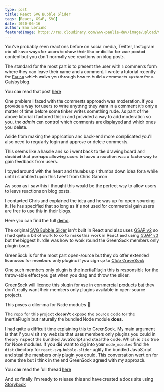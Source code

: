 ```yaml
---
type: post
title: React SVG Bubble Slider
tags: [React, GSAP, SVG]
date: 2020-06-16
author: Eno Leriand
featuredImage: https://res.cloudinary.com/www-paulie-dev/image/upload/v1595915609/paulie.dev/2020/06/react-svg-bubble-slider_efrm8d.jpg
---
```


You've probably seen reactions before on social media, Twitter, Instagram etc all have ways for users to show their like
or dislike for user posted content but you don't normally see reactions on blog posts.

The standard for the most part is to present the user with a comments form where they can leave their name and a
comment. I wrote a tutorial recently for [Fauna](https://fauna.com/) which walks you through how to build a comments
system for a Gatsby blog.

You can read that post [here](/posts/2020/05/roll-your-own-comments/)

One problem i faced with the comments approach was moderation. If you provide a way for users to write anything they
want in a comment it's only a matter of time before some tinker writes something rude. As part of the above tutorial i
factored this in and provided a way to add moderation so you, the _admin_ can control which comments are displayed and
which ones you delete.

Aside from making the application and back-end more complicated you'll also need to regularly login and approve or
delete comments.

This seems like a hassle and so i went back to the drawing board and decided that perhaps allowing users to leave a
reaction was a faster way to gain feedback from users.

I toyed around with the heart and thumbs up / thumbs down idea for a while until i stumbled upon this tweet from Chris
Gannon

<Tweet tweetLink="ChrisGannon/status/1261209022662918144" />

As soon as i saw this i thought this would be the perfect way to allow users to leave reactions on blog posts.

I contacted Chris and explained the idea and he was up for open-sourcing it. He has specified that so long as it's not
used for commercial gain users are free to use this in their blogs.

Here you can find the full [demo](https://react-svg-bubble-slider.netlify.app/).

The original [SVG Bubble Slider](https://codepen.io/chrisgannon/pen/GZNgLw/) isn't built in React and also uses
[GSAP v2](https://greensock.com/docs/v2) so i had quite a bit of work to do to make this work in React and using
[GSAP v3](https://greensock.com/docs/v3) but the biggest hurdle was how to work round the GreenSock members only plugin
issue.

GreenSock is for the most part open-source but they do offer extended licencees for members only plugins if you sign up
to [Club GreenSock](https://greensock.com/club/)

One such members only plugin is the [InertiaPlugin](https://greensock.com/docs/v3/Plugins/InertiaPlugin) this is
responsible for the throw-able effect you get when you drag and throw the slider.

GreenSock will licence this plugin for use in commercial products but they don't really want their members only plugins
available in open-source projects.

This poses a dilemma for Node modules 🤔

The [repo](https://github.com/PaulieScanlon/react-svg-bubble-slider) for this project **doesn't** expose the source code
for the InertiaPlugin but naturally the bundled Node module **does**.

I had quite a difficult time explaining this to GreenSock. My main argument is that if you visit any website that uses
members only plugins you could in theory inspect the bundled JavaScript and steal the code. Which is also true for Node
modules. If you did want to dig into your `node_modules` find the `dist` directory for `react-svg-bubble-slider` uglify
the bundled JavaScript and steal the members only plugin you could. This conversation went on for some time but i think
in the end GreenSock agreed with my approach.

You can read the full thread
[here](https://greensock.com/forums/topic/24215-draggable-open-source/?tab=comments#comment-114819)

And so finally i'm ready to release this and have created a docs site using [Storybook](https://storybook.js.org/)

